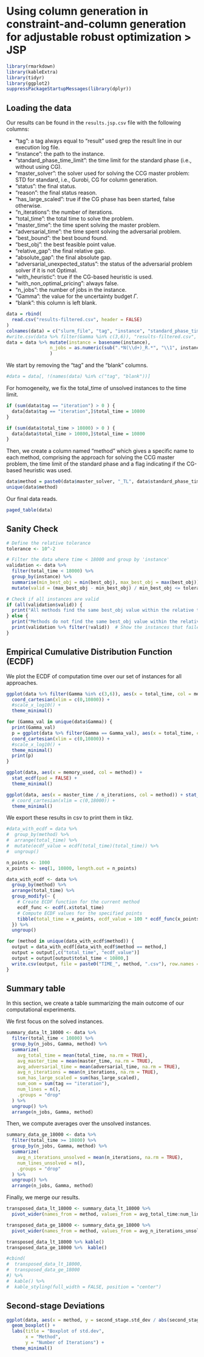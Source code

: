 # Using column generation in constraint-and-column generation for adjustable robust optimization > JSP

```r
library(rmarkdown)
library(kableExtra)
library(tidyr)
library(ggplot2)
suppressPackageStartupMessages(library(dplyr))
```

## Loading the data

Our results can be found in the `results.jsp.csv` file with the following columns:

- "tag": a tag always equal to "result" used grep the result line in our execution log file.
- "instance": the path to the instance.
- "standard_phase_time_limit": the time limit for the standard phase (i.e., without using CG).
- "master_solver": the solver used for solving the CCG master problem: STD for standard, i.e., Gurobi, CG for column generation.
- "status": the final status.
- "reason": the final status reason.
- "has_large_scaled": true if the CG phase has been started, false otherwise.
- "n_iterations": the number of iterations.
- "total_time": the total time to solve the problem.
- "master_time": the time spent solving the master problem.
- "adversarial_time": the time spent solving the adversarial problem.
- "best_bound": the best bound found.
- "best_obj": the best feasible point value.
- "relative_gap": the final relative gap.
- "absolute_gap": the final absolute gap.
- "adversarial_unexpected_status": the status of the adversarial problem solver if it is not Optimal.
-  "with_heuristic": true if the CG-based heuristic is used.
- "with_non_optimal_pricing": always false.
- "n_jobs": the number of jobs in the instance.
- "Gamma": the value for the uncertainty budget $\Gamma$.
- "blank": this column is left blank.

```r
data = rbind(
  read.csv("results-filtered.csv", header = FALSE)
)
colnames(data) = c("slurm_file", "tag", "instance", "standard_phase_time_limit_raw", "Gamma", "with_heuristic", "standard_phase_time_limit", "master_solver", "status", "reason", "has_large_scaled", "n_iterations", "total_time", "master_time", "adversarial_time", "best_bound", "best_obj", "relative_gap", "absolute_gap", "second_stage.mean", "second_stage.std_dev", "adversarial_unexpected_status", "memory_used", "memory_limit")
#write.csv(data %>% filter(Gamma %in% c(3,6)), "results-filtered.csv", row.names = FALSE, col.names = FALSE)
data = data %>% mutate(instance = basename(instance),
                n_jobs = as.numeric(sub(".*N(\\d+)_R.*", "\\1", instance))
                )
```


We start by removing the "tag" and the "blank" columns.

```r
#data = data[, !(names(data) %in% c("tag", "blank"))]
```

For homogeneity, we fix the total_time of unsolved instances to the time limit. 

```r
if (sum(data$tag == "iteration") > 0 ) {
  data[data$tag == "iteration",]$total_time = 10800 
}

if (sum(data$total_time > 10800) > 0 ) {
  data[data$total_time > 10800,]$total_time = 10800 
}
```

Then, we create a column named "method" which gives a specific name to each method, comprising the approach for solving the CCG master problem,
the time limit of the standard phase and a flag indicating if the CG-based heuristic was used.

```r
data$method = paste0(data$master_solver, "_TL", data$standard_phase_time_limit, "_H", data$with_heuristic)
unique(data$method)
```

Our final data reads.

```r
paged_table(data)
```

## Sanity Check

```r
# Define the relative tolerance
tolerance <- 10^-2

# Filter the data where time < 18000 and group by 'instance'
validation <- data %>%
  filter(total_time < 18000) %>%
  group_by(instance) %>%
  summarise(min_best_obj = min(best_obj), max_best_obj = max(best_obj)) %>%
  mutate(valid = (max_best_obj - min_best_obj) / min_best_obj <= tolerance)

# Check if all instances are valid
if (all(validation$valid)) {
  print("All methods find the same best_obj value within the relative tolerance for all instances.")
} else {
  print("Methods do not find the same best_obj value within the relative tolerance for some instances.")
  print(validation %>% filter(!valid))  # Show the instances that failed validation
}
```

## Empirical Cumulative Distribution Function (ECDF)

We plot the ECDF of computation time over our set of instances for all approaches.

```r
ggplot(data %>% filter(Gamma %in% c(3,6)), aes(x = total_time, col = method)) + stat_ecdf(pad = FALSE) +
  coord_cartesian(xlim = c(0,10800)) +
  #scale_x_log10() +
  theme_minimal()

for (Gamma_val in unique(data$Gamma)) {
  print(Gamma_val)
  p = ggplot(data %>% filter(Gamma == Gamma_val), aes(x = total_time, col = method)) + stat_ecdf(pad = FALSE) +
  coord_cartesian(xlim = c(0,10800)) +
  #scale_x_log10() +
  theme_minimal()
  print(p)
}

ggplot(data, aes(x = memory_used, col = method)) +
  stat_ecdf(pad = FALSE) +
  theme_minimal()
```


```r
ggplot(data, aes(x = master_time / n_iterations, col = method)) + stat_ecdf(pad = FALSE) +
  # coord_cartesian(xlim = c(0,18000)) +
  theme_minimal()
```

We export these results in csv to print them in tikz.

```r
#data_with_ecdf = data %>%
#  group_by(method) %>%
#  arrange(total_time) %>%
#  mutate(ecdf_value = ecdf(total_time)(total_time)) %>%
#  ungroup()

n_points <- 1000
x_points <- seq(1, 10800, length.out = n_points)

data_with_ecdf <- data %>%
  group_by(method) %>%
  arrange(total_time) %>%
  group_modify(~ {
    # Create ECDF function for the current method
    ecdf_func <- ecdf(.x$total_time)
    # Compute ECDF values for the specified points
    tibble(total_time = x_points, ecdf_value = 100 * ecdf_func(x_points))
  }) %>%
  ungroup()

for (method in unique(data_with_ecdf$method)) {
  output = data_with_ecdf[data_with_ecdf$method == method,]
  output = output[,c("total_time", "ecdf_value")]
  output = output[output$total_time < 10800,]
  write.csv(output, file = paste0("TIME_", method, ".csv"), row.names = FALSE)
}
```

## Summary table

In this section, we create a table summarizing the main outcome of our computational experiments.

We first focus on the solved instances.

```r
summary_data_lt_18000 <- data %>%
  filter(total_time < 10800) %>%
  group_by(n_jobs, Gamma, method) %>%
  summarize(
    avg_total_time = mean(total_time, na.rm = TRUE),
    avg_master_time = mean(master_time, na.rm = TRUE),
    avg_adversarial_time = mean(adversarial_time, na.rm = TRUE),
    avg_n_iterations = mean(n_iterations, na.rm = TRUE),
    sum_has_large_scaled = sum(has_large_scaled),
    sum_oom = sum(tag == "iteration"),
    num_lines = n(),
    .groups = "drop"
  ) %>%
  ungroup() %>%
  arrange(n_jobs, Gamma, method)
```

Then, we compute averages over the unsolved instances.

```r
summary_data_ge_18000 <- data %>%
  filter(total_time >= 10800) %>%
  group_by(n_jobs, Gamma, method) %>%
  summarize(
    avg_n_iterations_unsolved = mean(n_iterations, na.rm = TRUE),
    num_lines_unsolved = n(),
    .groups = "drop"
  ) %>%
  ungroup() %>%
  arrange(n_jobs, Gamma, method)
```


Finally, we merge our results.

```r
transposed_data_lt_18000 <- summary_data_lt_18000 %>%
  pivot_wider(names_from = method, values_from = avg_total_time:num_lines)

transposed_data_ge_18000 <- summary_data_ge_18000 %>%
  pivot_wider(names_from = method, values_from = avg_n_iterations_unsolved:num_lines_unsolved)

transposed_data_lt_18000 %>% kable()
transposed_data_ge_18000 %>%  kable()

#cbind(
#  transposed_data_lt_18000,
#  transposed_data_ge_18000
#) %>%
#  kable() %>%
#  kable_styling(full_width = FALSE, position = "center")
```

## Second-stage Deviations

```r
ggplot(data, aes(x = method, y = second_stage.std_dev / abs(second_stage.mean))) +
  geom_boxplot() +
  labs(title = "Boxplot of std.dev",
       x = "Method",
       y = "Number of Iterations") +
  theme_minimal()
```

